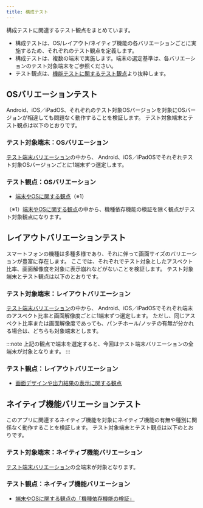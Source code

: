 ```yaml
---
title: 構成テスト
---
```


構成テストに関連するテスト観点をまとめています。

- 構成テストは、OS/レイアウト/ネイティブ機能の各バリエーションごとに実施するため、それぞれのテスト観点を定義します。
- 構成テストは、複数の端末で実施します。端末の選定基準は、各バリエーションのテスト対象端末をご参照ください。
- テスト観点は、[機能テストに関するテスト観点](function-test.mdx#機能テストに関するテスト観点)より抜粋します。

## OSバリエーションテスト

Android、iOS／iPadOS、それぞれのテスト対象OSバージョンを対象にOSバージョンが相違しても問題なく動作することを検証します。
テスト対象端末とテスト観点は以下のとおりです。

### テスト対象端末：OSバリエーション

[テスト端末バリエーション](/react-native/santoku/test-planning/test-variation.mdx)の中から、
Android、iOS／iPadOSでそれぞれテスト対象OSバージョンごとに1端末ずつ選定します。

### テスト観点：OSバリエーション

- [端末やOSに関する観点](/react-native/santoku/test-planning/test-point/function-test/terminal-os.mdx)（※1）

（※1）[端末やOSに関する観点](/react-native/santoku/test-planning/test-point/function-test/terminal-os.mdx)の中から、機種依存機能の検証を除く観点がテスト対象観点になります。

## レイアウトバリエーションテスト

スマートフォンの機種は多種多様であり、それに伴って画面サイズのバリエーションが豊富に存在します。
ここでは、それぞれでテスト対象としたアスペクト比率、画面解像度を対象に表示崩れなどがないことを検証します。
テスト対象端末とテスト観点は以下のとおりです。

### テスト対象端末：レイアウトバリエーション

[テスト端末バリエーション](/react-native/santoku/test-planning/test-variation.mdx)の中から、
Android、iOS／iPadOSでそれぞれ端末のアスペクト比率と画面解像度ごとに1端末ずつ選定します。
ただし、同じアスペクト比率または画面解像度であっても、パンチホール/ノッチの有無が分かれる場合は、どちらも対象端末とします。

:::note
上記の観点で端末を選定すると、今回はテスト端末バリエーションの全端末が対象となります。
:::

### テスト観点：レイアウトバリエーション

- [画面デザインや出力結果の表示に関する観点](/react-native/santoku/test-planning/test-point/function-test/screen-output-result.mdx)

## ネイティブ機能バリエーションテスト

このアプリに関連するネイティブ機能を対象にネイティブ機能の有無や種別に関係なく動作することを検証します。
テスト対象端末とテスト観点は以下のとおりです。

### テスト対象端末：ネイティブ機能バリエーション

[テスト端末バリエーション](/react-native/santoku/test-planning/test-variation.mdx)の全端末が対象となります。

### テスト観点：ネイティブ機能バリエーション

- [端末やOSに関する観点の「機種依存機能の検証」](/react-native/santoku/test-planning/test-point/function-test/terminal-os.mdx#機種依存機能の検証)
